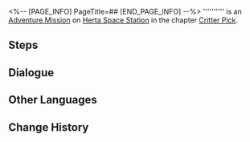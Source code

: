 <%-- [PAGE_INFO]
PageTitle=##
[END_PAGE_INFO] --%>
{{Stub|Dialogue.}}
{{Mission Infobox
|id            = 8016213
|title         = 
|image         = <!--Mission .png-->
|type          = Adventure
|event_name    = 
|chapter       = Critter Pick
|requirements  = Complete {{cx}}<!--Hidden Mission ID 8016212--> and wait for the next Daily [[Reset]]
|summary       = <!--official mission summary from Fate's Atlas-->
|characters    = Trailblazer
|startLocation = [[Herta Space Station]] - [[Seclusion Zone]]
|world         = Herta Space Station
|area          = Seclusion Zone
|prev          = 
|next          = 
|rewards       = 
}}
'''''''''' is an [[Adventure Mission]] on [[Herta Space Station]] in the chapter [[Critter Pick]].

==Steps==


<!--
==Gameplay Notes==

--><!--
==Trial Character==

-->
==Dialogue==
{{Stub Dialogue}}

{{Dialogue End}}

==Other Languages==
{{Other Languages
|en   = 
|zhs  = 
|zht  = 
|ja   = 
|ko   = 
|es   = 
|fr   = 
|ru   = 
|th   = 
|vi   = 
|de   = 
|id   = 
|pt   = 
}}

==Change History==
{{Change History|1.6}}
